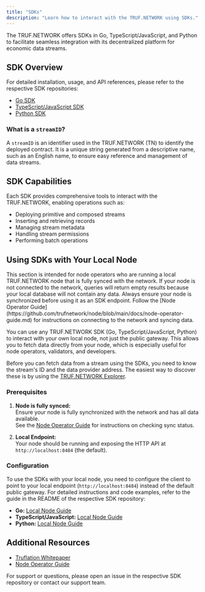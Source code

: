 ---
title: "SDKs"
description: "Learn how to interact with the TRUF.NETWORK using SDKs."
---

The TRUF.NETWORK offers SDKs in Go, TypeScript/JavaScript, and Python to facilitate seamless integration with its decentralized platform for economic data streams.

## SDK Overview

For detailed installation, usage, and API references, please refer to the respective SDK repositories:

- [Go SDK](https://github.com/trufnetwork/sdk-go)
- [TypeScript/JavaScript SDK](https://github.com/trufnetwork/sdk-js)
- [Python SDK](https://github.com/trufnetwork/sdk-py)

### What is a `streamID`?

A `streamID` is an identifier used in the TRUF.NETWORK (TN) to identify the deployed contract. It is a unique string generated from a descriptive name, such as an English name, to ensure easy reference and management of data streams.

## SDK Capabilities

Each SDK provides comprehensive tools to interact with the TRUF.NETWORK, enabling operations such as:

- Deploying primitive and composed streams
- Inserting and retrieving records
- Managing stream metadata
- Handling stream permissions
- Performing batch operations

## Using SDKs with Your Local Node

<Note>
	This section is intended for node operators who are running a local
	TRUF.NETWORK node that is fully synced with the network. If your node is not
	connected to the network, queries will return empty results because your local
	database will not contain any data. Always ensure your node is synchronized
	before using it as an SDK endpoint. Follow the [Node Operator
	Guide](https://github.com/trufnetwork/node/blob/main/docs/node-operator-guide.md)
	for instructions on connecting to the network and syncing data.
</Note>

You can use any TRUF.NETWORK SDK (Go, TypeScript/JavaScript, Python) to interact with your own local node, not just the public gateway. This allows you to fetch data directly from your node, which is especially useful for node operators, validators, and developers.

Before you can fetch data from a stream using the SDKs, you need to know the stream's ID and the data provider address. The easiest way to discover these is by using the [TRUF.NETWORK Explorer](https://truf.network/explorer/0x4710a8d8f0d845da110086812a32de6d90d7ff5c/stai0000000000000000000000000000).

### Prerequisites

1. **Node is fully synced:**  
   Ensure your node is fully synchronized with the network and has all data available.  
   See the [Node Operator Guide](https://github.com/trufnetwork/node/blob/main/docs/node-operator-guide.md#7-verify-node-synchronization) for instructions on checking sync status.

2. **Local Endpoint:**  
   Your node should be running and exposing the HTTP API at `http://localhost:8484` (the default).

### Configuration

To use the SDKs with your local node, you need to configure the client to point to your local endpoint (`http://localhost:8484`) instead of the default public gateway. For detailed instructions and code examples, refer to the guide in the README of the respective SDK repository:

- **Go:** [Local Node Guide](https://github.com/trufnetwork/sdk-go?tab=readme-ov-file#local-node-testing)
- **TypeScript/JavaScript:** [Local Node Guide](https://github.com/trufnetwork/sdk-js?tab=readme-ov-file#using-the-sdk-with-your-local-node)
- **Python:** [Local Node Guide](https://github.com/trufnetwork/sdk-py?tab=readme-ov-file#local-node-testing-and-development)

## Additional Resources

- [Truflation Whitepaper](https://whitepaper.truflation.com)
- [Node Operator Guide](./node-operator-guide)

For support or questions, please open an issue in the respective SDK repository or contact our support team.
